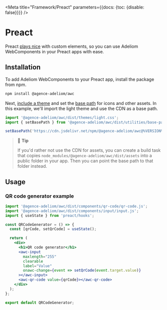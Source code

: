 
<Meta title="Framework/Preact" parameters={{docs: {toc: {disable: false}}}} />

# Preact

Preact [plays nice](https://custom-elements-everywhere.com/#preact) with custom elements, so you can use Adeliom WebComponents in your Preact apps with ease.

## Installation

To add Adeliom WebComponents to your Preact app, install the package from npm.

```bash
npm install @agence-adeliom/awc
```

Next, [include a theme](/getting-started/themes) and set the [base path](/getting-started/installation#setting-the-base-path) for icons and other assets. In this example, we'll import the light theme and use the CDN as a base path.

```jsx
import '@agence-adeliom/awc/dist/themes/light.css';
import { setBasePath } from '@agence-adeliom/awc/dist/utilities/base-path';

setBasePath('https://cdn.jsdelivr.net/npm/@agence-adeliom/awc@%VERSION%/%CDNDIR%/');
```

> 📘 **Tip**
>
> If you'd rather not use the CDN for assets, you can create a build task that copies `node_modules/@agence-adeliom/awc/dist/assets` into a public folder in your app. Then you can point the base path to that folder instead.

## Usage

### QR code generator example

```jsx
import '@agence-adeliom/awc/dist/components/qr-code/qr-code.js';
import '@agence-adeliom/awc/dist/components/input/input.js';
import { useState } from 'preact/hooks';

const QRCodeGenerator = () => {
  const [qrCode, setQrCode] = useState();

  return (
    <div>
      <h1>QR code generator</h1>
      <awc-input
        maxlength="255"
        clearable
        label="Value"
        onawc-change={event => setQrCode(event.target.value)}
      ></awc-input>
      <awc-qr-code value={qrCode}></awc-qr-code>
    </div>
  );
};

export default QRCodeGenerator;
```
